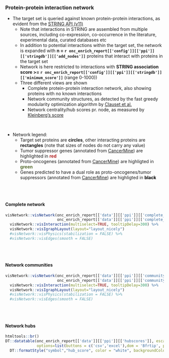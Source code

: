 ### Protein-protein interaction network {.tabset}

* The target set is queried against known protein-protein interactions, as evident from the [STRING API (v11)](http://string-db.org)
  * Note that interactions in STRING are assembled from multiple sources, including co-expression, co-occurrence in the literature, experimental data, curated databases etc
  * In addition to potential interactions within the target set, the network is expanded with __n = `r onc_enrich_report[['config']][['ppi']][['stringdb']][['add_nodes']]`__ proteins that interact with proteins in the target set
  * Network is here restricted to interactions with __STRING association score >= `r onc_enrich_report[['config']][['ppi']][['stringdb']][['minimum_score']]`__ (range 0-1000))
  * Three different views are shown
    * Complete protein-protein interaction network, also showing proteins with no known interactions
    * Network community structures, as detected by the fast greedy modularity optimization algorithm by [Clauset et al.](http://www.arxiv.org/abs/cond-mat/0408187)
    * Network centrality/hub scores pr. node, as measured by [Kleinberg's score](https://dl.acm.org/citation.cfm?id=324140)

<br>

* Network legend:
  * Target set proteins are **circles**, other interacting proteins are **rectangles** (note that sizes of nodes do not carry any value)
  * Tumor suppressor genes (annotated from [CancerMine](https://www.nature.com/articles/s41592-019-0422-y)) are highlighted in <span style="color:firebrick"><b>red</b></span>
  * Proto-oncogenes (annotated from [CancerMine](https://www.nature.com/articles/s41592-019-0422-y)) are highligted in <span style="color:darkolivegreen"><b>green</b></span>
  * Genes predicted to have a dual role as proto-oncogenes/tumor suppressors (annotated from [CancerMine](https://www.nature.com/articles/s41592-019-0422-y)) are highligted in <span style="color:black"><b>black</b></span>
  

<br><br>

#### Complete network

```r
visNetwork::visNetwork(onc_enrich_report[['data']][['ppi']][['complete_network']]$nodes, 
                       onc_enrich_report[['data']][['ppi']][['complete_network']]$edges) %>%
  visNetwork::visInteraction(multiselect=TRUE, tooltipDelay=300) %>%
  visNetwork::visIgraphLayout(layout="layout_nicely")
  #visNetwork::visPhysics(stabilization = FALSE) %>%
  #visNetwork::visEdges(smooth = FALSE)

```
<br><br>

#### Network communities

```r
visNetwork::visNetwork(onc_enrich_report[['data']][['ppi']][['community_network']]$nodes, 
                       onc_enrich_report[['data']][['ppi']][['community_network']]$edges) %>%
  visNetwork::visInteraction(multiselect=TRUE, tooltipDelay=300) %>%
  visNetwork::visIgraphLayout(layout="layout_nicely")
  #visNetwork::visPhysics(stabilization = FALSE) %>%
  #visNetwork::visEdges(smooth = FALSE)

```
<br><br>

#### Network hubs

```r

htmltools::br()
DT::datatable(onc_enrich_report[['data']][['ppi']][['hubscores']], escape = F, extensions=c("Buttons","Responsive"), width = "100%",
              options=list(buttons = c('csv','excel'),dom = 'Bfrtip', pagelength = 20)) %>%
  DT::formatStyle("symbol","hub_score", color = "white", backgroundColor = DT::styleInterval(onc_enrich_report[['config']][['disease']][['breaks']], onc_enrich_report[['config']][['disease']][['colors']]))



```
<br><br>

